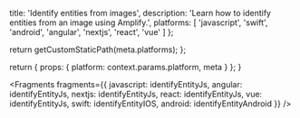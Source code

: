 
  title: 'Identify entities from images',
  description: 'Learn how to identify entities from an image using Amplify.',
  platforms: [
    'javascript',
    'swift',
    'android',
    'angular',
    'nextjs',
    'react',
    'vue'
  ]
};

  return getCustomStaticPath(meta.platforms);
};

  return {
    props: {
      platform: context.params.platform,
      meta
    }
  };
}


<Fragments
  fragments={{
    javascript: identifyEntityJs,
    angular: identifyEntityJs,
    nextjs: identifyEntityJs,
    react: identifyEntityJs,
    vue: identifyEntityJs,
    swift: identifyEntityIOS,
    android: identifyEntityAndroid
  }}
/>
